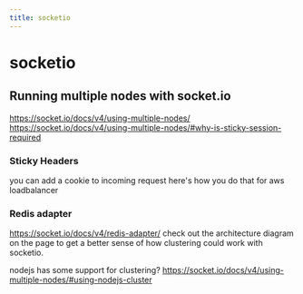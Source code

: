 ```yaml
---
title: socketio
---
```


# socketio

## Running multiple nodes with socket.io

https://socket.io/docs/v4/using-multiple-nodes/
https://socket.io/docs/v4/using-multiple-nodes/#why-is-sticky-session-required

### Sticky Headers

you can add a cookie to incoming request
here's how you do that for aws loadbalancer

### Redis adapter

https://socket.io/docs/v4/redis-adapter/
check out the architecture diagram on the page to get a better sense of how clustering could work with socketio.

nodejs has some support for clustering?
https://socket.io/docs/v4/using-multiple-nodes/#using-nodejs-cluster
